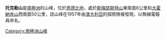 {{coord|66|52|S|52|44|E|display=title}}

'''托克勒山'''是[[南極洲|南極洲]]的山峰，位於[[恩德比地|恩德比地]]，處於[[斯梅瑟斯特山|斯梅瑟斯特山]]東南面6公里和[[大霍納肯山|大霍納肯山]]西南面50公里，該山峰在1957年由[[澳大利亞|澳大利亞]]的探險隊被發現，以無線電報員命名。

{{Antarctica-geo-stub}}
[[Category:南極洲山峰|Category:南極洲山峰]]